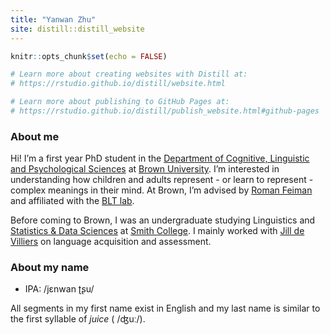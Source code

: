 ```yaml
---
title: "Yanwan Zhu"
site: distill::distill_website
---
```


```r
knitr::opts_chunk$set(echo = FALSE)

# Learn more about creating websites with Distill at:
# https://rstudio.github.io/distill/website.html

# Learn more about publishing to GitHub Pages at:
# https://rstudio.github.io/distill/publish_website.html#github-pages

```

### About me

Hi! I'm a first year PhD student in the [Department of Cognitive, Linguistic and Psychological Sciences](https://www.brown.edu/academics/cognitive-linguistic-psychological-sciences/home) at [Brown University](https://www.brown.edu/). I'm interested in understanding how children and adults represent - or learn to represent - complex meanings in their mind. At Brown, I'm advised by [Roman Feiman](https://www.brown.edu/academics/cognitive-linguistic-psychological-sciences/people/faculty/roman-feiman) and affiliated with the [BLT lab](https://sites.brown.edu/bltlab/). 

Before coming to Brown, I was an undergraduate studying Linguistics and [Statistics & Data Sciences](https://twitter.com/smithcollegesds) at [Smith College](https://www.smith.edu/). I mainly worked with [Jill de Villiers](https://www.smith.edu/academics/faculty/jill-de-villiers) on language acquisition and assessment.

### About my name

- IPA: /jɛnwan ʈʂu/

All segments in my first name exist in English and my last name is similar to the first syllable of *juice* ( /ʤuː/).
